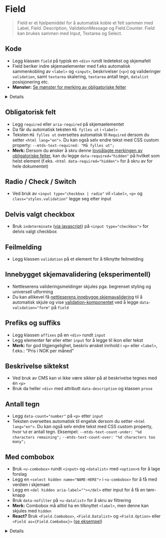 
<Meta of={stories} />

# Field
> Field er et hjelpemiddel for å automatisk koble et felt sammen med Label, Field. Description, ValidationMessage og Field.Counter. Field kan brukes sammen med Input, Textarea og Select. 

<JumpTo />

## Kode
- Legg klassen `field` på typisk en `<div>` rundt ledetekst og skjemafelt
- Field beriker indre skjemaelementer med f.eks automatisk sammenkobling av `<label>` og `<input>`, beskrivelser (`<p>`) og valideringer `validation`, samt `textarea` skalering, `textarea` antall tegn, `datalist` posisjonering etc.
- **Mønster:** [Se mønster for merking av obligatoriske felter](https://www.designsystemet.no/no/patterns/required-and-optional-fields)

<Details>
  <Details.Summary>Se egne parameter for React</Details.Summary>
<div>
I React kan du velge å bruke `<Field>` med `<label>`, `<Input>` osv. for full kontroll, eller med `as="input"`/`as="select"` og props for automatisk oppsett av elementer:
<ArgTypes of={stories} />
</div>
</Details>

<Canvas of={stories.Default} />

## Obligatorisk felt
- Legg `required` eller `aria-required` på skjemaelementet
- Da får du automatisk teksten `Må fylles ut` i `<label>`
- Teksten `Må fylles ut` oversettes automatisk til `Required` dersom du setter `<html lang="en">`. Du kan også selv endre tekst med CSS custom property: `--mtds-text-required: "Må fylles ut";`
- **Merk:** Dersom du ønsker å skru denne [lovpålagte merkingen av obligatoriske felter](https://www.designsystemet.no/monstre/obligatoriske-og-valgfrie-felt), kan du legge `data-required="hidden"` på hvilket som helst element (f.eks. `<html data-required="hidden">` for å skru av for hele dokumentet)
<Canvas of={stories.Required} />

## Radio / Check / Switch
- Ved bruk av `<input type="checkbox | radio"` vil `<label>`, `<p>` og `class="styles.validation"` legge seg etter input
<Canvas of={stories.Toggles} />

## Delvis valgt checkbox
- Bruk `indeterminate` ([via javascript](https://developer.mozilla.org/en-US/docs/Web/API/HTMLInputElement/indeterminate)) på `<input type="checkbox">` for delvis valgt checkbox
<Canvas of={stories.Indeterminate} />

## Feilmelding
- Legg klassen `validation` på et element for å tilknytte feilmelding
<Canvas of={stories.WithValidation} />

## Innebygget skjemavalidering (eksperimentell)
- Nettleserens valideringsmeldinger skjules pga. begrenset styling og universell utforming
- Du kan allikevel få [nettleserens innebygge skjemavalidering](https://developer.mozilla.org/en-US/docs/Learn_web_development/Extensions/Forms/Form_validation#using_built-in_form_validation) til å automatisk skjule og vise [validation-komponentet](?path=/docs/designsystem-validation--docs) ved å legge `data-validation="form"` på `field` 
<Canvas of={stories.WithValidationForm} />

## Prefiks og suffiks
- Legg klassen `affixes` på en `<div>` rundt `input`
- Legg elementer før eller etter `input` for å legge til ikon eller tekst
- **Merk:** for god tilgjengelighet, beskriv ønsket innhold i `<p>` eller `<label>`, f.eks.: "Pris i NOK per måned"
<Canvas of={stories.WithAffixes} />

## Beskrivelse siktekst
- Ved bruk av CMS kan vi ikke være sikker på at beskrivelse tegnes med én `<p>`
- Bruk da heller `<div>` med attributt `data-description` og klassen `prose`
<Canvas of={stories.WithCustomDescriptionTag} />

## Antall tegn
- Legg `data-count="number"` på `<p>` etter `input`
- Teksten oversettes automatisk til engelsk dersom du setter `<html lang="en">`. Du kan også selv endre tekst med CSS custom property, hvor `%d` er antall tegn. Eksempel:
  `--mtds-text-count-under: "%d characters remaining";`
  `--mtds-text-count-over: "%d characters too many";`
<Canvas of={stories.WithCharacterCount} />

## Med combobox
- Bruk `<u-combobox>` rundt `<input>` og `<datalist>` med `<option>`s for å lage forslag
- Legg en `<select hidden name="NAME-HERE">` i `<u-combobox>` for å få med verdien i skjemaet
- Legg en `<del hidden aria-label=""></del>` etter input for å få en tøm-knapp
- Bruk `data-nofilter` på `<u-datalist>` for å skru av filtrering
- **Merk:** Combobox må alltid ha en tilknyttet `<label>`, men denne kan skjules med `hidden`
- **React?** Bruk `<Field.Combobox>`, `<Field.Datalist>` og `<Field.Option>` eller<br />`<Field as={Field.Combobox}>` ([se eksempel](?path=/story/designsystem-field--react-with-combobox))
<Details>
<Details.Summary>Hva er `u-combobox`?</Details.Summary>

[u-combobox](https://u-elements.github.io/u-elements/elements/u-combobox) er en del av prosjektet [u-elements](https://u-elements.github.io/u-elements)
som sikrer universell utforming. Dette lastes automatisk når du bruker `@mattilsynet/design`.
Du kan også hente inn tilhørende HTMLElement interface ved behov:
```
import { UHTMLComboboxElement } from '@mattilsynet/design'
```
</Details>

<Canvas of={stories.WithCombobox} />

<CssVariables component="field" />